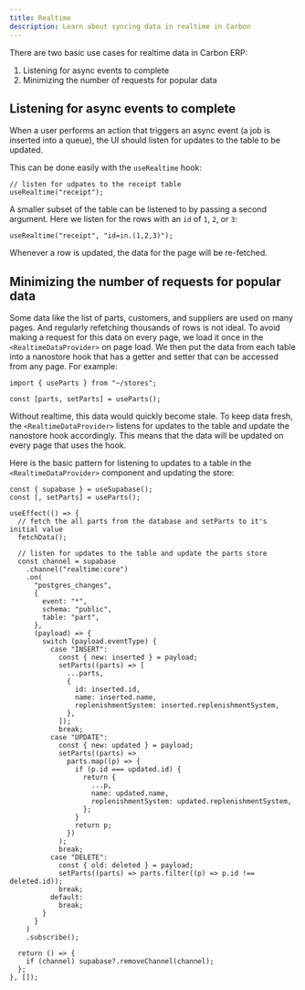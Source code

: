 ```yaml
---
title: Realtime
description: Learn about syncing data in realtime in Carbon
---
```


There are two basic use cases for realtime data in Carbon ERP:

1. Listening for async events to complete
2. Minimizing the number of requests for popular data

## Listening for async events to complete

When a user performs an action that triggers an async event (a job is inserted into a queue), the UI should listen for updates to the table to be updated.

This can be done easily with the `useRealtime` hook:

```tsx
// listen for udpates to the receipt table
useRealtime("receipt");
```

A smaller subset of the table can be listened to by passing a second argument. Here we listen for the rows with an `id` of `1`, `2`, or `3`:

```tsx
useRealtime("receipt", "id=in.(1,2,3)");
```

Whenever a row is updated, the data for the page will be re-fetched.

## Minimizing the number of requests for popular data

Some data like the list of parts, customers, and suppliers are used on many pages. And regularly refetching thousands of rows is not ideal. To avoid making a request for this data on every page, we load it once in the `<RealtimeDataProvider>` on page load. We then put the data from each table into a nanostore hook that has a getter and setter that can be accessed from any page. For example:

```tsx
import { useParts } from "~/stores";

const [parts, setParts] = useParts();
```

Without realtime, this data would quickly become stale. To keep data fresh, the `<RealtimeDataProvider>` listens for updates to the table and update the nanostore hook accordingly. This means that the data will be updated on every page that uses the hook.

Here is the basic pattern for listening to updates to a table in the `<RealtimeDataProvider>` component and updating the store:

```tsx
const { supabase } = useSupabase();
const [, setParts] = useParts();

useEffect(() => {
  // fetch the all parts from the database and setParts to it's initial value
  fetchData();

  // listen for updates to the table and update the parts store
  const channel = supabase
    .channel("realtime:core")
    .on(
      "postgres_changes",
      {
        event: "*",
        schema: "public",
        table: "part",
      },
      (payload) => {
        switch (payload.eventType) {
          case "INSERT":
            const { new: inserted } = payload;
            setParts((parts) => [
              ...parts,
              {
                id: inserted.id,
                name: inserted.name,
                replenishmentSystem: inserted.replenishmentSystem,
              },
            ]);
            break;
          case "UPDATE":
            const { new: updated } = payload;
            setParts((parts) =>
              parts.map((p) => {
                if (p.id === updated.id) {
                  return {
                    ...p,
                    name: updated.name,
                    replenishmentSystem: updated.replenishmentSystem,
                  };
                }
                return p;
              })
            );
            break;
          case "DELETE":
            const { old: deleted } = payload;
            setParts((parts) => parts.filter((p) => p.id !== deleted.id));
            break;
          default:
            break;
        }
      }
    )
    .subscribe();

  return () => {
    if (channel) supabase?.removeChannel(channel);
  };
}, []);
```
